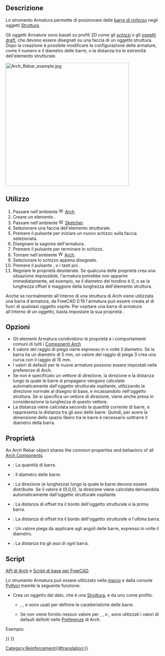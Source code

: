 <languages/>

<div class="mw-translate-fuzzy">
{{Docnav/it
|[[Reinforcement_FootingRebars/it|Armatura di Fondamenta]]
|[[Arch_CurtainWall/it|Facciata continua]]
|[[Arch_Workbench/it|Arch]]
|IconL=Reinforcement_FootingRebars.svg
|IconR=Arch_CurtainWall.svg
|IconC=Workbench_Arch.svg
}}
</div>

<div lang="en" dir="ltr" class="mw-content-ltr">
{{Docnav
|
|[[Reinforcement_StraightRebar|StraightRebar]]
|[[Reinforcement_Workbench|Reinforcement]]
|IconL=
|IconR=Reinforcement_StraightRebar.svg
|IconC=Reinforcement_Workbench.svg
}}
</div>

<div class="mw-translate-fuzzy">
{{GuiCommand
|Name=Arch Rebar
|Name/it=Armatura
|MenuLocation=Arch → Strumenti di armatura → Armatura personalizzata<br>3D/BIM → Reinforcement tools → Armatura personalizzata
|Workbenches=[[Arch_Workbench/it|Arch]], [[BIM_Workbench/it|BIM]]
|Shortcut={{KEY|R}} {{KEY|B}}
|SeeAlso=[[Arch_Structure/it|Struttura Arch]], [[Reinforcement_Workbench/it|Ambiente Reinforcement]]
}}
</div>

<span id="Description"></span>
==Descrizione==

<div class="mw-translate-fuzzy">
Lo strumento Armatura permette di posizionare delle [http://en.wikipedia.org/wiki/Rebar barre di rinforzo] negli oggetti [[Arch Structure/it|Struttura]].
</div>

<div class="mw-translate-fuzzy">
Gli oggetti Armature sono basati su profili 2D come gli [[Sketcher_Workbench/it|schizzi]] o gli [[Draft_Workbench/it|oggetti draft]], che devono essere disegnati su una faccia di un oggetto struttura. Dopo la creazione è possibile modificare la configurazione delle armature, come il numero e il diametro delle barre, o la distanza tra le estremità dell'elemento strutturale.
</div>

[[Image:Arch Rebar example.jpg|400px]]
{{Caption|Oggetto strutturale con due schizzi disegnati sulle sue facce, che vengono poi trasformati in due serie di oggetti armature}}

<span id="Usage"></span>
==Utilizzo==

<div class="mw-translate-fuzzy">
# Passare nell'ambiente [[Image:Workbench_Arch.svg|16px]] [[Arch Workbench/it|Arch]]
# Creare un elemento {{Button|[[Image:Arch_Structure.svg|16px]] [[Arch Structure/it|Struttura]]}}.
# Passare nell'ambiente [[Image:Workbench_Sketcher.svg|16px]] [[Sketcher Workbench/it|Sketcher]].
# Selezionare una faccia dell'elemento strutturale.
# Premere il pulsante {{Button|[[Image:Sketcher NewSketch.svg|16px]] [[Sketcher NewSketch/it|Crea uno schizzo]]}} per iniziare un nuovo schizzo sulla faccia selezionata.
# Disegnare la sagoma dell'armatura.
# Premere il pulsante {{Button|[[Image:Sketcher LeaveSketch.svg|16px]] [[Sketcher LeaveSketch/it|Esci]]}} per terminare lo schizzo.
# Tornare nell'ambiente [[Image:Workbench_Arch.svg|16px]] [[Arch Workbench/it|Arch]].
# Selezionare lo schizzo appena disegnato.
# Premere il pulsante {{Button|[[Image:Arch Rebar.svg|16px]] [[Arch Rebar/it|Armatura]]}}, o i tasti {{KEY|R}} poi {{KEY|B}}.
# Regolare le proprietà desiderate. Se qualcuna delle proprietà crea una situazione impossibile, l'armatura potrebbe non apparire immediatamente, ad esempio, se il diametro del tondino è 0, o se la lunghezza offset è maggiore della lunghezza dell'elemento struttura.
</div>

Anche se normalmente all'interno di una struttura di Arch viene utilizzata una barra d'armatura, da FreeCAD 0.19 l'armatura può essere creata al di fuori di qualsiasi oggetto ospite. Per ospitare una barra di armatura all'interno di un oggetto, basta impostare la sua proprietà {{PropertyData|Host}}.

<span id="Options"></span>
==Opzioni==

<div class="mw-translate-fuzzy">
* Gli elementi Armatura condividono le proprietà e i comportamenti comuni di tutti i [[Arch Component/it|Componenti Arch]]
* Il valore del raggio di piega viene espresso in n volte il diametro. Se la barra ha un diametro di 5 mm, un valore del raggio di piega 3 crea una curva con il raggio di 15 mm.
* I valori di default per le nuove armature possono essere impostati nelle preferenze di Arch.
* Se non è specificato un vettore di direzione, la direzione e la distanza lungo la quale le barre si propagano vengono calcolate automaticamente dall'oggetto strutturale ospitante, utilizzando la direzione normale al disegno di base, e incassandolo nell'oggetto struttura. Se si specifica un vettore di direzione, viene anche presa in considerazione la lunghezza di questo vettore.
* La distanza viene calcolata secondo la quantità corrente di barre, e rappresenta la distanza tra gli assi delle barre. Quindi, per avere la dimensione dello spazio libero tra le barre è necessario sottrarre il diametro della barra.
</div>

<span id="Properties"></span>
==Proprietà==

<div lang="en" dir="ltr" class="mw-content-ltr">
An Arch Rebar object shares the common properties and behaviors of all [[Arch_Component|Arch Components]].
</div>

* {{ProprietaDati|Amount}}: La quantità di barre.
* {{ProprietaDati|Diameter}}: Il diametro delle barre.
* {{ProprietaDati|Direction}}: La direzione (e lunghezza) lungo la quale le barre devono essere distribuite. Se il valore è (0,0,0), la direzione viene calcolata derivandola automaticamente dall'oggetto strutturale ospitante.
* {{ProprietaDati|Offset Start}}: La distanza di offset tra il bordo dell'oggetto strutturale e la prima barra.
* {{ProprietaDati|Offset End}}: La distanza di offset tra il bordo dell'oggetto strutturale e l'ultima barra.
* {{ProprietaDati|Rounding}}: Un valore piega da applicare agli angoli delle barre, espresso in volte il diametro.
* {{ProprietaDati|Spacing}}: La distanza tra gli assi di ogni barra.

<span id="Scripting"></span>
==Script==

<div class="mw-translate-fuzzy">
{{Emphasis|Vedere anche:}} [[Arch API/it|API di Arch]] e [[FreeCAD_Scripting_Basics/it|Script di base per FreeCAD]].
</div>

Lo strumento Armatura può essere utilizzato nelle [[Macros/it|macro]] e dalla console [[Python/it|Python]] tramite la seguente funzione:

{{Code|code=
Rebar = makeRebar(baseobj=None, sketch=None, diameter=None, amount=1, offset=None, name="Rebar")
}}

* Crea un oggetto {{incode|Rebar}} dal {{incode|baseobj}} dato, che è una [[Arch Structure/it|Struttura]], e da uno {{incode|sketch}} come profilo.
** {{incode|diameter}}, {{incode|amount}}, e {{incode|offset}} sono usati per definire le caratteristiche delle barre.
** Se non viene fornito nessun valore per {{incode|diameter}}, {{incode|amount}}, o {{incode|offset}}, sono utilizzati i valori di default definiti nelle [[Arch Preferences/it|Preferenze]] di Arch.

Esempio:

{{Code|code=
import FreeCAD, Arch, Part

Structure = Arch.makeStructure(None, length=1000, width=1000, height=3000)
Structure.ViewObject.Transparency = 80
FreeCAD.ActiveDocument.recompute()

p1 = FreeCAD.Vector(-400, 400, 0)
p2 = FreeCAD.Vector(400, 400, 0)
Sketch = FreeCAD.ActiveDocument.addObject('Sketcher::SketchObject', 'Sketch')
Sketch.MapMode = "FlatFace"
Sketch.AttachmentSupport = [(Structure, "Face6")]
Sketch.addGeometry(Part.LineSegment(p1, p2))
FreeCAD.ActiveDocument.recompute()

Rebar = Arch.makeRebar(Structure, Sketch, diameter=80, amount=7, offset=50)
Rebar.OffsetStart = 100
Rebar.OffsetEnd = 100
FreeCAD.ActiveDocument.recompute()
}}


<div lang="en" dir="ltr" class="mw-content-ltr">
{{Docnav
|
|[[Reinforcement_StraightRebar|StraightRebar]]
|[[Reinforcement_Workbench|Reinforcement]]
|IconL=
|IconR=Reinforcement_StraightRebar.svg
|IconC=Reinforcement_Workbench.svg
}}
</div>

<div class="mw-translate-fuzzy">
{{Docnav/it
|[[Reinforcement_FootingRebars/it|Armatura di Fondamenta]]
|[[Arch_CurtainWall/it|Facciata continua]]
|[[Arch_Workbench/it|Arch]]
|IconL=Reinforcement_FootingRebars.svg
|IconR=Arch_CurtainWall.svg
|IconC=Workbench_Arch.svg
}}
</div>

[[Category:Reinforcement{{#translation:}}]]
{{BIM_Tools_navi{{#translation:}}}}
{{Userdocnavi{{#translation:}}}}